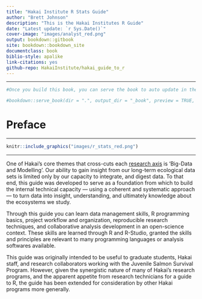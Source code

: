 ```yaml
--- 
title: "Hakai Institute R Stats Guide"
author: "Brett Johnson"
description: "This is the Hakai Institutes R Guide"
date: "Latest update: `r Sys.Date()`"
cover-image: "images/analyst_red.png"
output: bookdown::gitbook
site: bookdown::bookdown_site
documentclass: book
biblio-style: apalike
link-citations: yes
github-repo: HakaiInstitute/hakai_guide_to_r
---
```

---
```r
#Once you build this book, you can serve the book to auto update in the viewer window by removing the hashtag in the code line below

#bookdown::serve_book(dir = ".", output_dir = "_book", preview = TRUE, in_session = TRUE)

```
# Preface {-}

___

```r
knitr::include_graphics("images/r_stats_red.png")
```

___
One of Hakai's core themes that cross-cuts each [research axis]('https://www.hakai.org/research') is 'Big-Data and Modelling'. Our ability to gain insight from our long-term ecological data sets is limited only by our capacity to integrate, and digest data. To that end, this guide was developed to serve as a foundation from which to build the internal technical capacity — using a coherent and systematic approach — to turn data into insight, understanding, and ultimately knowledge about the ecosystems we study.

Through this guide you can learn data management skills, R programming basics, project workflow and organization, reproducible research techniques, and collaborative analysis development in an open-science context. These skills are learned through R and R-Studio, granted the skills and principles are relevant to many programming languages or analysis softwares available.

This guide was originally intended to be useful to graduate students, Hakai staff, and research collaborators working with the Juvenile Salmon Survival Program. However, given the synergistic nature of many of Hakai's research programs, and the apparent appetite from research technicians for a guide to R, the guide has been extended for consideration by other Hakai programs more generally. 

